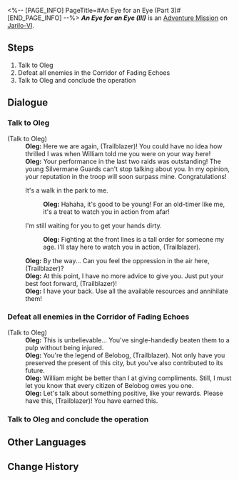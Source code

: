 <%-- [PAGE_INFO]
PageTitle=#An Eye for an Eye (Part 3)#
[END_PAGE_INFO] --%>
{{Stub|Dialogue.}}
{{Mission Infobox
|id            = 4071322
|title         = An Eye for an Eye (III)
|image         = <!--Mission An Eye for an Eye (Part 3).png-->
|type          = Adventure
|event_name    = 
|chapter       = 
|requirements  = {{subst:void|<!--Unknown: {"Type":"Manual"}-->}}
|summary       = <!--official mission summary from Fate's Atlas-->
|characters    = Oleg; Trailblazer
|startLocation = [[Jarilo-VI]] - [[Corridor of Fading Echoes]]
|world         = Jarilo-VI
|area          = Corridor of Fading Echoes
|prev          = 
|next          = 
|rewards       = 
}}
'''''An Eye for an Eye (III)''''' is an [[Adventure Mission]] on [[Jarilo-VI]].

==Steps==
# Talk to Oleg
# Defeat all enemies in the Corridor of Fading Echoes
# Talk to Oleg and conclude the operation

<!--
==Gameplay Notes==

--><!--
==Trial Character==

-->
==Dialogue==
{{Stub Dialogue}}

===Talk to Oleg{{subst:void|<!--407132201-->}}===
{{Mission Description|type=adventure|location=Corridor of Fading Echoes|You receive Oleg's invitation to an operation to clear the Corridor of Fading Echoes of Fragmentum monsters.<br />Talk to Oleg to get a sense of the current situation of the battleground.}}
{{Dialogue Start}}

;(Talk to Oleg)
:'''Oleg:''' Here we are again, (Trailblazer)! You could have no idea how thrilled I was when William told me you were on your way here!
:'''Oleg:''' Your performance in the last two raids was outstanding! The young Silvermane Guards can't stop talking about you. In my opinion, your reputation in the troop will soon surpass mine. Congratulations!
:{{DIcon|Arrow}} It's a walk in the park to me.
::'''Oleg:''' Hahaha, it's good to be young! For an old-timer like me, it's a treat to watch you in action from afar!
:{{DIcon|Arrow}} I'm still waiting for you to get your hands dirty.
::'''Oleg:''' Fighting at the front lines is a tall order for someone my age. I'll stay here to watch you in action, (Trailblazer).
:'''Oleg:''' By the way... Can you feel the oppression in the air here, (Trailblazer)?
:'''Oleg:''' At this point, I have no more advice to give you. Just put your best foot forward, (Trailblazer)!
:'''Oleg:''' I have your back. Use all the available resources and annihilate them!
{{Dialogue End}}

===Defeat all enemies in the Corridor of Fading Echoes{{subst:void|<!--407132202-->}}===
{{Mission Description|type=adventure|location=Corridor of Fading Echoes|update|Clear out the Corridor of Fading Echoes and defeat all of the Fragmentum monsters roaming in the area.}}
{{Dialogue Start}}


;(Talk to Oleg)
:'''Oleg:''' This is unbelievable... You've single-handedly beaten them to a pulp without being injured.
:'''Oleg:''' You're the legend of Belobog, (Trailblazer). Not only have you preserved the present of this city, but you've also contributed to its future.
:'''Oleg:''' William might be better than I at giving compliments. Still, I must let you know that every citizen of Belobog owes you one.
:'''Oleg:''' Let's talk about something positive, like your rewards. Please have this, (Trailblazer)! You have earned this.
{{Dialogue End}}

===Talk to Oleg and conclude the operation{{subst:void|<!--407132203-->}}===
{{Mission Description|type=adventure|location=Corridor of Fading Echoes|update|You cleared out all threats remaining in the Corridor of Fading Echoes.<br />Report the situation to Oleg.}}
{{Dialogue Start}}
{{Dialogue End}}

==Other Languages==
{{Other Languages
|en   = An Eye for an Eye (III)
|zhs  = 以眼还眼•其三
|zht  = 以眼還眼•其三
|ja   = 目には目を・その3
|ko   = 눈에는 눈•3
|es   = Ojo por ojo III
|fr   = Œil pour œil (III)
|ru   = Око за око III
|th   = ตาต่อตาฟันต่อฟัน 3
|vi   = Ăn Miếng Trả Miếng-3
|de   = Auge um Auge (Teil 3)
|id   = Mata Ganti Mata (3)
|pt   = Olho Por Olho (III)
}}

==Change History==
{{Change History|1.0}}

